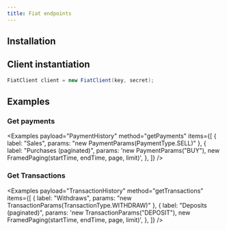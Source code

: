```yaml
---
title: Fiat endpoints
---
```



<RepoBadges artifact="fiat" />

## Installation

<ArtifactInstall repo="fiat" />

## Client instantiation

```java
FiatClient client = new FiatClient(key, secret);
```

## Examples

### Get payments

<Examples
    payload="PaymentHistory"
    method="getPayments"
    items={[
        { label: "Sales", params: "new PaymentParams(PaymentType.SELL)" },
        {
            label: "Purchases (paginated)",
            params: 'new PaymentParams("BUY"), new FramedPaging(startTime, endTime, page, limit)',
        },
    ]}
/>

### Get Transactions

<Examples
    payload="TransactionHistory"
    method="getTransactions"
    items={[
        { label: "Withdraws", params: "new TransactionParams(TransactionType.WITHDRAW)" },
        {
            label: "Deposits (paginated)",
            params: 'new TransactionParams("DEPOSIT"), new FramedPaging(startTime, endTime, page, limit)',
        },
    ]}
/>

